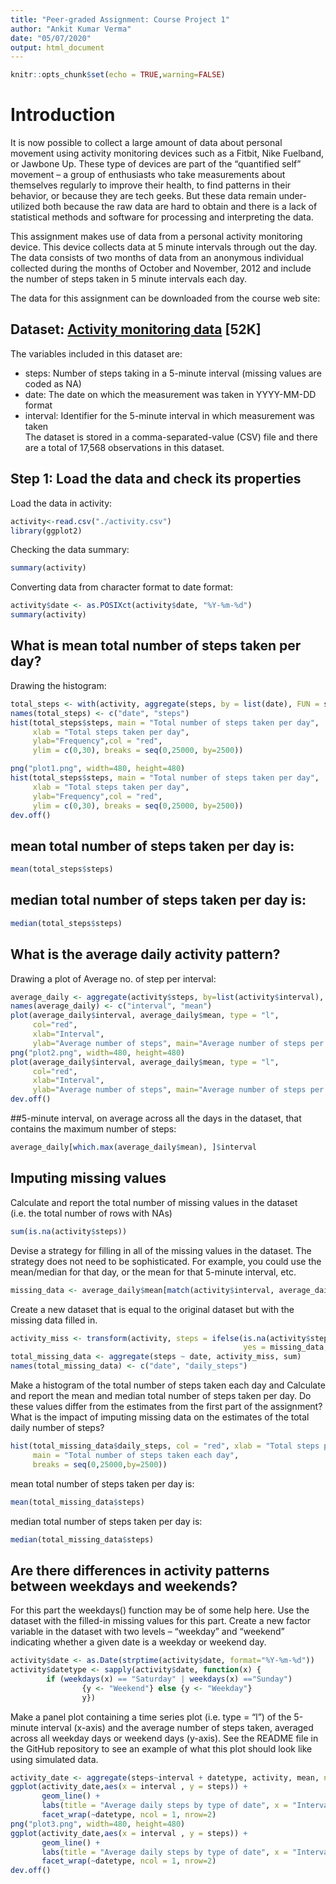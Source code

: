 ```yaml
---
title: "Peer-graded Assignment: Course Project 1"
author: "Ankit Kumar Verma"
date: "05/07/2020"
output: html_document
---
```


```r
knitr::opts_chunk$set(echo = TRUE,warning=FALSE)
```
# Introduction

It is now possible to collect a large amount of data about personal movement using activity monitoring devices such as a Fitbit, Nike Fuelband, or Jawbone Up. These type of devices are part of the “quantified self” movement – a group of enthusiasts who take measurements about themselves regularly to improve their health, to find patterns in their behavior, or because they are tech geeks. But these data remain under-utilized both because the raw data are hard to obtain and there is a lack of statistical methods and software for processing and interpreting the data.

This assignment makes use of data from a personal activity monitoring device. This device collects data at 5 minute intervals through out the day. The data consists of two months of data from an anonymous individual collected during the months of October and November, 2012 and include the number of steps taken in 5 minute intervals each day.

The data for this assignment can be downloaded from the course web site:

## Dataset: [Activity monitoring data](https://d396qusza40orc.cloudfront.net/repdata%2Fdata%2Factivity.zip) [52K]
The variables included in this dataset are:

* steps: Number of steps taking in a 5-minute interval (missing values are coded as \color{red}{\verb|NA|}NA)
* date: The date on which the measurement was taken in YYYY-MM-DD format
* interval: Identifier for the 5-minute interval in which measurement was taken  
The dataset is stored in a comma-separated-value (CSV) file and there are a total of 17,568 observations in this dataset.

## Step 1: Load the data and check its properties
Load the data in activity:
```r
activity<-read.csv("./activity.csv")
library(ggplot2)
```
Checking the data summary:
```r
summary(activity)
```
Converting data from character format to date format:
```r
activity$date <- as.POSIXct(activity$date, "%Y-%m-%d")
summary(activity)
```

## What is mean total number of steps taken per day?
Drawing the histogram:
```r
total_steps <- with(activity, aggregate(steps, by = list(date), FUN = sum, na.rm = TRUE))
names(total_steps) <- c("date", "steps")
hist(total_steps$steps, main = "Total number of steps taken per day", 
     xlab = "Total steps taken per day", 
     ylab="Frequency",col = "red",
     ylim = c(0,30), breaks = seq(0,25000, by=2500))

png("plot1.png", width=480, height=480)
hist(total_steps$steps, main = "Total number of steps taken per day", 
     xlab = "Total steps taken per day", 
     ylab="Frequency",col = "red",
     ylim = c(0,30), breaks = seq(0,25000, by=2500))
dev.off()
```
## mean total number of steps taken per day is:
```r
mean(total_steps$steps)
```
## median total number of steps taken per day is:
```r
median(total_steps$steps)
```

## What is the average daily activity pattern?
Drawing a plot of Average no. of step per interval:

```r
average_daily <- aggregate(activity$steps, by=list(activity$interval), FUN=mean, na.rm=TRUE)
names(average_daily) <- c("interval", "mean")
plot(average_daily$interval, average_daily$mean, type = "l", 
     col="red", 
     xlab="Interval", 
     ylab="Average number of steps", main="Average number of steps per intervals")
png("plot2.png", width=480, height=480)
plot(average_daily$interval, average_daily$mean, type = "l", 
     col="red", 
     xlab="Interval", 
     ylab="Average number of steps", main="Average number of steps per intervals")
dev.off()
```

##5-minute interval, on average across all the days in the dataset, that contains the maximum number of steps:

```r
average_daily[which.max(average_daily$mean), ]$interval
```

## Imputing missing values

Calculate and report the total number of missing values in the dataset (i.e. the total number of rows with NAs)
```r
sum(is.na(activity$steps))
```

Devise a strategy for filling in all of the missing values in the dataset. The strategy does not need to be sophisticated. For example, you could use the mean/median for that day, or the mean for that 5-minute interval, etc.

```r
missing_data <- average_daily$mean[match(activity$interval, average_daily$interval)]
```

Create a new dataset that is equal to the original dataset but with the missing data filled in.

```r
activity_miss <- transform(activity, steps = ifelse(is.na(activity$steps), 
                                                    yes = missing_data, no = activity$steps))
total_missing_data <- aggregate(steps ~ date, activity_miss, sum)
names(total_missing_data) <- c("date", "daily_steps")
```

Make a histogram of the total number of steps taken each day and Calculate and report the mean and median total number of steps taken per day. Do these values differ from the estimates from the first part of the assignment? What is the impact of imputing missing data on the estimates of the total daily number of steps?

```r
hist(total_missing_data$daily_steps, col = "red", xlab = "Total steps per day", 
     main = "Total number of steps taken each day", 
     breaks = seq(0,25000,by=2500))
```
mean total number of steps taken per day is:
```r
mean(total_missing_data$steps)
```
median total number of steps taken per day is:
```r
median(total_missing_data$steps)
```

## Are there differences in activity patterns between weekdays and weekends?
For this part the weekdays() function may be of some help here. Use the dataset with the filled-in missing values for this part.
Create a new factor variable in the dataset with two levels – “weekday” and “weekend” indicating whether a given date is a weekday or weekend day.

```r
activity$date <- as.Date(strptime(activity$date, format="%Y-%m-%d"))
activity$datetype <- sapply(activity$date, function(x) {
        if (weekdays(x) == "Saturday" | weekdays(x) =="Sunday") 
                {y <- "Weekend"} else {y <- "Weekday"}
                y})
```
Make a panel plot containing a time series plot (i.e. type = "l") of the 5-minute interval (x-axis) and the average number of steps taken, averaged across all weekday days or weekend days (y-axis). See the README file in the GitHub repository to see an example of what this plot should look like using simulated data.
```r
activity_date <- aggregate(steps~interval + datetype, activity, mean, na.rm = TRUE)
ggplot(activity_date,aes(x = interval , y = steps)) +
       geom_line() +
       labs(title = "Average daily steps by type of date", x = "Interval", y = "Average number of steps") +
       facet_wrap(~datetype, ncol = 1, nrow=2)
png("plot3.png", width=480, height=480)
ggplot(activity_date,aes(x = interval , y = steps)) +
       geom_line() +
       labs(title = "Average daily steps by type of date", x = "Interval", y = "Average number of steps") +
       facet_wrap(~datetype, ncol = 1, nrow=2)
dev.off()
```
